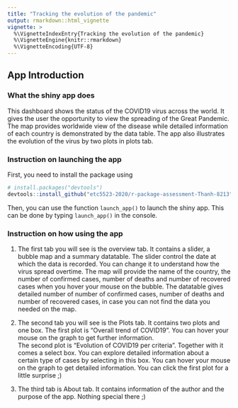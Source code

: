 ```yaml
---
title: "Tracking the evolution of the pandemic"
output: rmarkdown::html_vignette
vignette: >
  %\VignetteIndexEntry{Tracking the evolution of the pandemic}
  %\VignetteEngine{knitr::rmarkdown}
  %\VignetteEncoding{UTF-8}
---
```


## App Introduction 

### What the shiny app does
This dashboard shows the status of the COVID19 virus across the world. It gives the user the opportunity to view the spreading of the Great Pandemic. The map provides worldwide view of the disease while detailed information of each country is demonstrated by the data table. 
The app also illustrates the evolution of the virus by two plots in plots tab.

### Instruction on launching the app
First, you need to install the package using 
``` r
# install.packages("devtools")
devtools::install_github("etc5523-2020/r-package-assessment-Thanh-8213")
```
Then, you can use the function `launch_app()` to launch the shiny app. This can be done by typing `launch_app()` in the console.

### Instruction on how using the app 

1. The first tab you will see is the overview tab. It contains a slider, a bubble map and a summary datatable. 
The slider control the date at which the data is recorded. You can change it to understand how the virus spread overtime. The map will provide the name of the country, the number of confirmed cases, number of deaths and number of recovered cases when you hover your mouse on the bubble. 
The datatable gives detailed number of number of confirmed cases, number of deaths and number of recovered cases, in case you can not find the data you needed on the map. 

2. The second tab you will see is the Plots tab. It contains two plots and one box.
The first plot is "Overall trend of COVID19". You can hover your mouse on the graph to get further information.  
The second plot is "Evolution of COVID19 per criteria". Together with it comes a select box. You can explore detailed information about a certain type of cases by selecting in this box. You can hover your mouse on the graph to get detailed information. 
You can click the first plot for a little surprise ;)
3. The third tab is About tab. 
It contains information of the author and the purpose of the app. Nothing special there ;)


